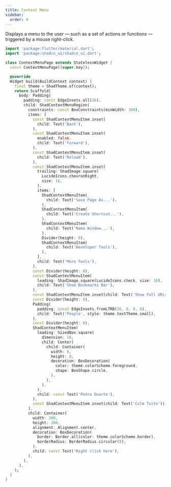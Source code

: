 ```yaml
---
title: Context Menu
sidebar:
  order: 4
---
```



Displays a menu to the user — such as a set of actions or functions — triggered by a mouse right-click.

<Preview src="https://shadcn-ui-playground.pages.dev/context-menu" minHeight="600px">

```dart
import 'package:flutter/material.dart';
import 'package:shadcn_ui/shadcn_ui.dart';

class ContextMenuPage extends StatelessWidget {
  const ContextMenuPage({super.key});

  @override
  Widget build(BuildContext context) {
    final theme = ShadTheme.of(context);
    return Scaffold(
      body: Padding(
        padding: const EdgeInsets.all(16),
        child: ShadContextMenuRegion(
          constraints: const BoxConstraints(minWidth: 300),
          items: [
            const ShadContextMenuItem.inset(
              child: Text('Back'),
            ),
            const ShadContextMenuItem.inset(
              enabled: false,
              child: Text('Forward'),
            ),
            const ShadContextMenuItem.inset(
              child: Text('Reload'),
            ),
            const ShadContextMenuItem.inset(
              trailing: ShadImage.square(
                LucideIcons.chevronRight,
                size: 16,
              ),
              items: [
                ShadContextMenuItem(
                  child: Text('Save Page As...'),
                ),
                ShadContextMenuItem(
                  child: Text('Create Shortcut...'),
                ),
                ShadContextMenuItem(
                  child: Text('Name Window...'),
                ),
                Divider(height: 8),
                ShadContextMenuItem(
                  child: Text('Developer Tools'),
                ),
              ],
              child: Text('More Tools'),
            ),
            const Divider(height: 8),
            const ShadContextMenuItem(
              leading: ShadImage.square(LucideIcons.check, size: 16),
              child: Text('Show Bookmarks Bar'),
            ),
            const ShadContextMenuItem.inset(child: Text('Show Full URLs')),
            const Divider(height: 8),
            Padding(
              padding: const EdgeInsets.fromLTRB(36, 8, 8, 8),
              child: Text('People', style: theme.textTheme.small),
            ),
            const Divider(height: 8),
            ShadContextMenuItem(
              leading: SizedBox.square(
                dimension: 16,
                child: Center(
                  child: Container(
                    width: 8,
                    height: 8,
                    decoration: BoxDecoration(
                      color: theme.colorScheme.foreground,
                      shape: BoxShape.circle,
                    ),
                  ),
                ),
              ),
              child: const Text('Pedro Duarte'),
            ),
            const ShadContextMenuItem.inset(child: Text('Colm Tuite')),
          ],
          child: Container(
            width: 300,
            height: 200,
            alignment: Alignment.center,
            decoration: BoxDecoration(
              border: Border.all(color: theme.colorScheme.border),
              borderRadius: BorderRadius.circular(8),
            ),
            child: const Text('Right click here'),
          ),
        ),
      ),
    );
  }
}
```

</Preview>
